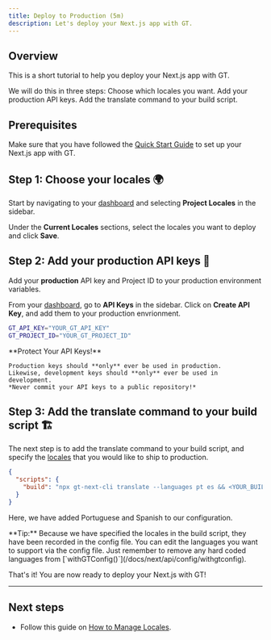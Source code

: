 ```yaml
---
title: Deploy to Production (5m)
description: Let's deploy your Next.js app with GT.
---
```


## Overview

This is a short tutorial to help you deploy your Next.js app with GT.

We will do this in three steps:
<Steps>
  <Step>
    Choose which locales you want.
  </Step>
  <Step>
    Add your production API keys.
  </Step>
  <Step>
    Add the translate command to your build script.
  </Step>
</Steps>

## Prerequisites

Make sure that you have followed the [Quick Start Guide](/docs/next/tutorials/quickstart) to set up your Next.js app with GT.

## Step 1: Choose your locales 🌍

Start by navigating to your [dashboard](https://www.generaltranslation.com/signin) and selecting **Project Locales** in the sidebar.

Under the **Current Locales** sections, select the locales you want to deploy and click **Save**.

## Step 2: Add your production API keys 🔑

Add your **production** API key and Project ID to your production environment variables.

From your [dashboard](https://www.generaltranslation.com/signin), go to **API Keys** in the sidebar.
Click on **Create API Key**, and add them to your production envrionment.

```bash copy
GT_API_KEY="YOUR_GT_API_KEY"
GT_PROJECT_ID="YOUR_GT_PROJECT_ID"
```

<Callout type="warn">
    **Protect Your API Keys!**

    Production keys should **only** ever be used in production.
    Likewise, development keys should **only** ever be used in development.
    *Never commit your API keys to a public repository!*
</Callout>

## Step 3: Add the translate command to your build script 🏗️

The next step is to add the translate command to your build script,
and specify the [locales](/docs/reference/supported-locales) that you would like to ship to production.

```json title="package.json" copy
{
  "scripts": {
    "build": "npx gt-next-cli translate --languages pt es && <YOUR_BUILD_COMMAND>"
  }
}
```
Here, we have added Portuguese and Spanish to our configuration.

<Callout>
  **Tip:** Because we have specified the locales in the build script, they have been recorded in the config file.
  You can edit the languages you want to support via the config file.
  Just remember to remove any hard coded languages from [`withGTConfig()`](/docs/next/api/config/withgtconfig).
</Callout>



That's it! You are now ready to deploy your Next.js with GT!

---

## Next steps
 * Follow this guide on [How to Manage Locales](/docs/next/guides/locale-management).
